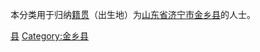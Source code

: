 {{Catnav|頁面分類|各種主題的頁面分類|依中国各省来作的分类|各地中国人|山东人|济宁人}}
{{Catnav|頁面分類|人物|各國人物|中国人|各地中国人|山东人|济宁人}}

本分类用于归纳[[籍贯|籍贯]]（出生地）为[[山东省|山东省]][[济宁市|济宁市]][[金乡县|金乡县]]的人士。

[[Category:济宁人|县]]
[[Category:金乡县|Category:金乡县]]